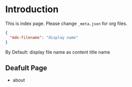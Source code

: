 # Introduction

This is index page. Please change ```_meta.json``` for org files.

```json
{
  "mdx-filename": "display name"
}

```

By Default: display file name as content title name

## Deafult Page 

- about

